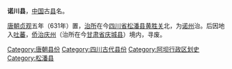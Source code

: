 '''诺川县'''，[[中国|中国]]古[[县|县]]名。

[[唐朝|唐朝]][[貞觀_(唐朝)|贞观]]五年（631年）置，[[治所|治所]]在今[[四川省|四川省]][[松潘县|松潘县]][[黄胜关|黄胜关]]北，为[[诺州|诺州]]治。后因地入[[吐蕃|吐蕃]]，[[侨治|侨治]][[庆州_(隋朝)|庆州]]（治所在今[[甘肃省|甘肃省]][[庆城县|庆城县]]）境内，寻废。 

{{唐朝行政区划小作品}}
{{DEFAULTSORT:R}}
[[Category:唐朝县份|Category:唐朝县份]]
[[Category:四川古代县份|Category:四川古代县份]]
[[Category:阿坝行政区划史|Category:阿坝行政区划史]]
[[Category:松潘县|Category:松潘县]]